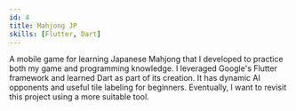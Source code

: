 ```yaml
---
id: 4
title: Mahjong JP
skills: [Flutter, Dart]
---
```

A mobile game for learning Japanese Mahjong that I developed to practice both my game and programming knowledge.
I leveraged Google's Flutter framework and learned Dart as part of its creation. It has dynamic AI opponents and useful tile labeling for beginners. 
Eventually, I want to revisit this project using a more suitable tool.    

